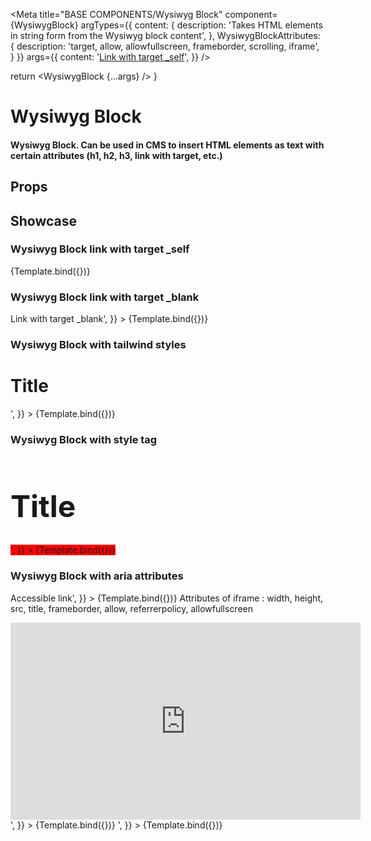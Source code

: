 
<Meta
  title="BASE COMPONENTS/Wysiwyg Block"
  component={WysiwygBlock}
  argTypes={{
    content: {
      description: 'Takes HTML elements in string form from the Wysiwyg block content',
    },
    WysiwygBlockAttributes: {
      description: 'target, allow, allowfullscreen, frameborder, scrolling, iframe',
    }
  }}
  args={{
    content: '<a target="_self" href="https://www.google.com/">Link with target _self</a>',
  }}
/>

  return <WysiwygBlock {...args} />
}

# Wysiwyg Block

#### Wysiwyg Block. Can be used in CMS to insert HTML elements as text with certain attributes (h1, h2, h3, link with target, etc.)

## Props

<ArgTypes />

## Showcase

### Wysiwyg Block link with target \_self

<Canvas>
  <Story name="Link with target _self">{Template.bind({})}</Story>
</Canvas>

### Wysiwyg Block link with target \_blank

<Canvas>
  <Story
    name="Link with target blank"
    args={{
      content: '<a target="_blank" href="https://www.google.com/">Link with target _blank</a>',
    }}
  >
    {Template.bind({})}
  </Story>
</Canvas>

### Wysiwyg Block with tailwind styles

<Canvas>
  <Story
    name="With Tailwind styles"
    args={{
      content: '<div class="bg-color-1-300"><h1 class="text-5xl">Title</h1></div>',
    }}
  >
    {Template.bind({})}
  </Story>
</Canvas>

### Wysiwyg Block with style tag

<Canvas>
  <Story
    name="With style tag"
    args={{
      content: '<div style="background-color: red;"><h1 style="font-size: 3rem;">Title</h1></div>',
    }}
  >
    {Template.bind({})}
  </Story>
</Canvas>

### Wysiwyg Block with aria attributes

<Canvas>
  <Story
    name="With aria attributes"
    args={{
      content: '<a class="bg-color-1-300 disabled:opacity-50" href="#" disabled="true" aria-label="I am a disabled link">Accessible link</a>',
    }}
  >
    {Template.bind({})}
  </Story>
</Canvas>

<Canvas>
  <Story
    name="Youtube embed video iframe"
    args={{
      content: '<p>Attributes of iframe : width, height, src, title, frameborder, allow, referrerpolicy, allowfullscreen</p><iframe width="560" height="315" src="https://www.youtube.com/embed/p-LFh5Y89eM?si=kTfC2QRi646JaaeK" title="YouTube video player" frameborder="0" allow="accelerometer; autoplay; clipboard-write; encrypted-media; gyroscope; picture-in-picture; web-share" referrerpolicy="strict-origin-when-cross-origin" allowfullscreen></iframe>',
    }}
  >
    {Template.bind({})}
  </Story>
</Canvas>

<Canvas>
  <Story
    name="Website with scrolling"
    args={{
      content: '<iframe src="https://storybook.js.org/docs" title="storybook doc" height="600" width="600" marginwidth="50" scrolling="yes"></iframe>',
    }}
  >
    {Template.bind({})}
  </Story>
</Canvas>